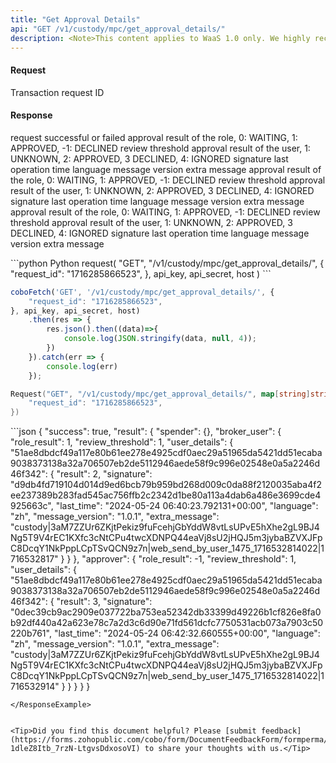 ```yaml
---
title: "Get Approval Details"
api: "GET /v1/custody/mpc/get_approval_details/"
description: <Note>This content applies to WaaS 1.0 only. We highly recommend that you upgrade to [WaaS 2.0](https://www.cobo.com/developers/v2/guides/overview/introduction).</Note> This endpoint returns a JSON response with the transaction approval process data for a given transaction request ID. The endpoint requires authentication and takes a 'request_id' parameter in the GET request.
---
```



#### Request
<ParamField query="request_id" type="String" required>Transaction request ID</ParamField>

#### Response
<ResponseField name="success" type="bool">request successful or failed</ResponseField>
<ResponseField name="result" type="object">
    <Expandable title="object">
        <ResponseField name="spender" type="object">
            <Expandable title="object">
                <ResponseField name="role_result" type="Int">approval result of the role, 0: WAITING, 1: APPROVED, -1: DECLINED</ResponseField>
                <ResponseField name="review_threshold" type="Int">review threshold</ResponseField>
                <ResponseField name="user_details" type="object">
                    <Expandable title="object">
                        <ResponseField name="pubkey" type="object">
                            <Expandable title="object">
                                <ResponseField name="result" type="Int">approval result of the user, 1: UNKNOWN, 2: APPROVED, 3 DECLINED, 4: IGNORED</ResponseField>
                                <ResponseField name="signature" type="String">signature</ResponseField>
                                <ResponseField name="last_time" type="String">last operation time</ResponseField>
                                <ResponseField name="language" type="String">language</ResponseField>
                                <ResponseField name="message_version" type="String">message version</ResponseField>
                                <ResponseField name="extra_message" type="String">extra message</ResponseField>
                            </Expandable>
                        </ResponseField>
                    </Expandable>
                </ResponseField>
            </Expandable>
        </ResponseField>
        <ResponseField name="broker_user" type="object">
            <Expandable title="object">
                <ResponseField name="role_result" type="Int">approval result of the role, 0: WAITING, 1: APPROVED, -1: DECLINED</ResponseField>
                <ResponseField name="review_threshold" type="Int">review threshold</ResponseField>
                <ResponseField name="user_details" type="object">
                    <Expandable title="object">
                        <ResponseField name="pubkey" type="object">
                            <Expandable title="object">
                                <ResponseField name="result" type="Int">approval result of the user, 1: UNKNOWN, 2: APPROVED, 3 DECLINED, 4: IGNORED</ResponseField>
                                <ResponseField name="signature" type="String">signature</ResponseField>
                                <ResponseField name="last_time" type="String">last operation time</ResponseField>
                                <ResponseField name="language" type="String">language</ResponseField>
                                <ResponseField name="message_version" type="String">message version</ResponseField>
                                <ResponseField name="extra_message" type="String">extra message</ResponseField>
                            </Expandable>
                        </ResponseField>
                    </Expandable>
                </ResponseField>
            </Expandable>
        </ResponseField>
        <ResponseField name="approver" type="object">
            <Expandable title="object">
                <ResponseField name="role_result" type="Int">approval result of the role, 0: WAITING, 1: APPROVED, -1: DECLINED</ResponseField>
                <ResponseField name="review_threshold" type="Int">review threshold</ResponseField>
                <ResponseField name="user_details" type="object">
                    <Expandable title="object">
                        <ResponseField name="pubkey" type="object">
                            <Expandable title="object">
                                <ResponseField name="result" type="Int">approval result of the user, 1: UNKNOWN, 2: APPROVED, 3 DECLINED, 4: IGNORED</ResponseField>
                                <ResponseField name="signature" type="String">signature</ResponseField>
                                <ResponseField name="last_time" type="String">last operation time</ResponseField>
                                <ResponseField name="language" type="String">language</ResponseField>
                                <ResponseField name="message_version" type="String">message version</ResponseField>
                                <ResponseField name="extra_message" type="String">extra message</ResponseField>
                            </Expandable>
                        </ResponseField>
                    </Expandable>
                </ResponseField>
            </Expandable>
        </ResponseField>
    </Expandable>
</ResponseField>

<RequestExample>
```python Python
request(
    "GET",
    "/v1/custody/mpc/get_approval_details/",
    {
        "request_id": "1716285866523",
    },
    api_key, api_secret, host
)
```

```javascript JavaScript
coboFetch('GET', '/v1/custody/mpc/get_approval_details/', {
    "request_id": "1716285866523",
}, api_key, api_secret, host)
    .then(res => {
        res.json().then((data)=>{
            console.log(JSON.stringify(data, null, 4));
        })
    }).catch(err => {
        console.log(err)
    });
```

```go Go
Request("GET", "/v1/custody/mpc/get_approval_details/", map[string]string{
    "request_id": "1716285866523",
})
```

</RequestExample>

<ResponseExample>
```json
{
  "success": true,
  "result": {
    "spender": {},
    "broker_user": {
      "role_result": 1,
      "review_threshold": 1,
      "user_details": {
        "51ae8dbdcf49a117e80b61ee278e4925cdf0aec29a51965da5421dd51ecaba9038373138a32a706507eb2de5112946aede58f9c996e02548e0a5a2246d46f342": {
          "result": 2,
          "signature": "d9db4fd719104d014d9ed6bcb79b959bd268d009c0da88f2120035aba4f2ee237389b283fad545ac756ffb2c2342d1be80a113a4dab6a486e3699cde4925663c",
          "last_time": "2024-05-24 06:40:23.792131+00:00",
          "language": "zh",
          "message_version": "1.0.1",
          "extra_message": "custody|3aM7ZZUr6ZKjtPekiz9fuFcehjGbYddW8vtLsUPvE5hXhe2gL9BJ4Ng5T9V4rEC1KXfc3cNtCPu4twcXDNPQ44eaVj8sU2jHQJ5m3jybaBZVXJFpC8DcqY1NkPppLCpTSvQCN9z7n|web_send_by_user_1475_1716532814022|1716532817"
        }
      }
    },
    "approver": {
      "role_result": -1,
      "review_threshold": 1,
      "user_details": {
        "51ae8dbdcf49a117e80b61ee278e4925cdf0aec29a51965da5421dd51ecaba9038373138a32a706507eb2de5112946aede58f9c996e02548e0a5a2246d46f342": {
          "result": 3,
          "signature": "0dec39cb9ac2909e037722ba753ea52342db33399d49226b1cf826e8fa0b92df440a42a623e78c7a2d3c6d90e71fd561dcfc7750531acb073a7903c50220b761",
          "last_time": "2024-05-24 06:42:32.660555+00:00",
          "language": "zh",
          "message_version": "1.0.1",
          "extra_message": "custody|3aM7ZZUr6ZKjtPekiz9fuFcehjGbYddW8vtLsUPvE5hXhe2gL9BJ4Ng5T9V4rEC1KXfc3cNtCPu4twcXDNPQ44eaVj8sU2jHQJ5m3jybaBZVXJFpC8DcqY1NkPppLCpTSvQCN9z7n|web_send_by_user_1475_1716532814022|1716532914"
        }
      }
    }
  }
}

```
</ResponseExample>


<Tip>Did you find this document helpful? Please [submit feedback](https://forms.zohopublic.com/cobo/form/DocumentFeedbackForm/formperma/QvLOhxJv1_JMsJ-1dleZ8Itb_7rzN-LtgvsDdxosoVI) to share your thoughts with us.</Tip>